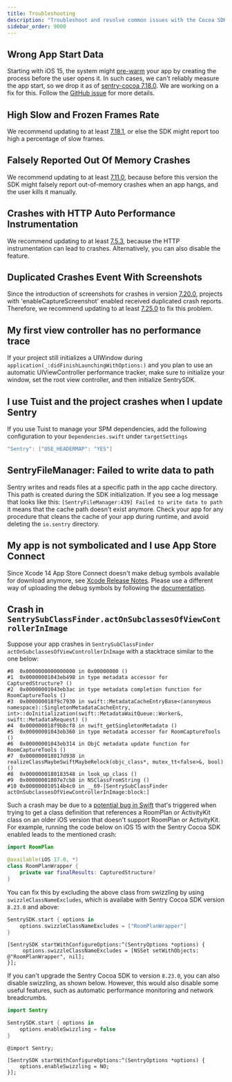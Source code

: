 ```yaml
---
title: Troubleshooting
description: "Troubleshoot and resolve common issues with the Cocoa SDK."
sidebar_order: 9000
---
```


## Wrong App Start Data

Starting with iOS 15, the system might [pre-warm](https://developer.apple.com/documentation/uikit/app_and_environment/responding_to_the_launch_of_your_app/about_the_app_launch_sequence#3894431) your app by creating the process before the user opens it. In such cases, we can't reliably measure the app start, so we drop it as of [sentry-cocoa 7.18.0](https://github.com/getsentry/sentry-cocoa/releases/tag/7.18.0). We are working on a fix for this. Follow the [GitHub issue](https://github.com/getsentry/sentry-cocoa/issues/1897) for more details.

## High Slow and Frozen Frames Rate

We recommend updating to at least [7.18.1](https://github.com/getsentry/sentry-cocoa/releases/tag/7.18.1), or else the SDK might report too high a percentage of slow frames.

## Falsely Reported Out Of Memory Crashes

We recommend updating to at least [7.11.0](https://github.com/getsentry/sentry-cocoa/releases/tag/7.11.0), because before this version the SDK might falsely report out-of-memory crashes when an app hangs, and the user kills it manually.

## Crashes with HTTP Auto Performance Instrumentation

We recommend updating to at least [7.5.3](https://github.com/getsentry/sentry-cocoa/releases/tag/7.5.3), because the HTTP instrumentation can lead to crashes. Alternatively, you can also <PlatformLink to="/performance/instrumentation/automatic-instrumentation/#http-instrumentation">disable the feature</PlatformLink>.

## Duplicated Crashes Event With Screenshots

Since the introduction of screenshots for crashes in version [7.20.0](https://github.com/getsentry/sentry-cocoa/releases/tag/7.20.0), projects with 'enableCaptureScreenshot' enabled received duplicated crash reports. Therefore, we recommend updating to at least [7.25.0](https://github.com/getsentry/sentry-cocoa/releases/tag/7.25.0) to fix this problem.

## My first view controller has no performance trace

If your project still initializes a UIWindow during `application(_:didFinishLaunchingWithOptions:)` and you plan to use an automatic UIViewController performance tracker, make sure to initialize your window, set the root view controller, and then initialize SentrySDK.

## I use Tuist and the project crashes when I update Sentry

If you use Tuist to manage your SPM dependencies, add the following configuration to your `Dependencies.swift` under `targetSettings`

```Swift
"Sentry": ["USE_HEADERMAP": "YES"]
```

## SentryFileManager: Failed to write data to path

Sentry writes and reads files at a specific path in the app cache directory. This path is created during the SDK initialization.
If you see a log message that looks like this: `[SentryFileManager:439] Failed to write data to path` it means that the cache path doesn't exist anymore.
Check your app for any procedure that cleans the cache of your app during runtime, and avoid deleting the `io.sentry` directory.

## My app is not symbolicated and I use App Store Connect

Since Xcode 14 App Store Connect doesn't make debug symbols available for download anymore, see [Xcode Release Notes](https://developer.apple.com/documentation/xcode-release-notes/xcode-14-release-notes#Deprecations). Please use a different way of uploading the debug symbols by following the [documentation](/platforms/apple/dsym/).

## Crash in `SentrySubClassFinder.actOnSubclassesOfViewControllerInImage`

Suppose your app crashes in `SentrySubClassFinder actOnSubclassesOfViewControllerInImage` with a stacktrace similar to the one below:

```
#0	0x0000000000000000 in 0x00000000 ()
#1	0x00000001043eb498 in type metadata accessor for CapturedStructure? ()
#2	0x00000001043eb3ac in type metadata completion function for RoomCaptureTools ()
#3	0x000000018f9c7930 in swift::MetadataCacheEntryBase<(anonymous namespace)::SingletonMetadataCacheEntry, int>::doInitialization(swift::MetadataWaitQueue::Worker&, swift::MetadataRequest) ()
#4	0x000000018f9b8cf8 in swift_getSingletonMetadata ()
#5	0x00000001043eb360 in type metadata accessor for RoomCaptureTools ()
#6	0x00000001043eb314 in ObjC metadata update function for RoomCaptureTools ()
#7	0x000000018017d938 in realizeClassMaybeSwiftMaybeRelock(objc_class*, mutex_tt<false>&, bool) ()
#8	0x0000000180183548 in look_up_class ()
#9	0x00000001807e7cb8 in NSClassFromString ()
#10	0x000000010514b4c0 in __69-[SentrySubClassFinder actOnSubclassesOfViewControllerInImage:block:]
```

Such a crash may be due to a [potential bug in Swift](https://github.com/apple/swift/issues/72657)
that's triggered when trying to get a class definition that references a RoomPlan or
ActivityKit class on an older iOS version that doesn't support RoomPlan or ActivityKit.
For example, running the code below on iOS 15 with the Sentry Cocoa SDK enabled
leads to the mentioned crash:

```swift
import RoomPlan

@available(iOS 17.0, *)
class RoomPlanWrapper {
    private var finalResults: CapturedStructure?
}
```

You can fix this by excluding the above class from swizzling by using `swizzleClassNameExcludes`,
which is availabe with Sentry Cocoa SDK version `8.23.0` and above:

```swift
SentrySDK.start { options in
    options.swizzleClassNameExcludes = ["RoomPlanWrapper"]
}
```
```objc {tabTitle:Objective-C}
[SentrySDK startWithConfigureOptions:^(SentryOptions *options) {
     options.swizzleClassNameExcludes = [NSSet setWithObjects: @"RoomPlanWrapper", nil];
}];
```

If you can't upgrade the Sentry Cocoa SDK to version `8.23.0`, you can also disable swizzling, as shown below.
However, this would also disable some useful features, such as automatic performance monitoring and network breadcrumbs.

```swift {tabTitle:Swift}
import Sentry

SentrySDK.start { options in
    options.enableSwizzling = false
}
```

```objc {tabTitle:Objective-C}
@import Sentry;

[SentrySDK startWithConfigureOptions:^(SentryOptions *options) {
    options.enableSwizzling = NO;
}];
```
